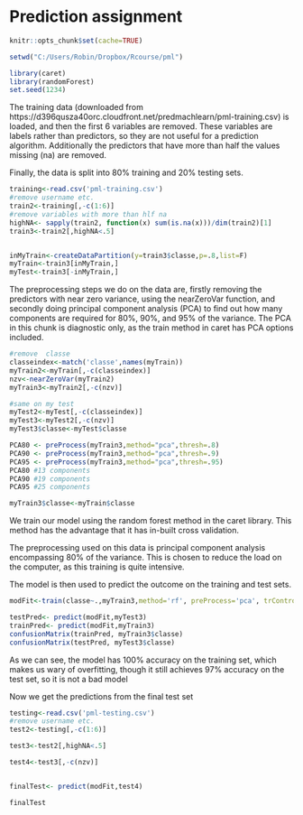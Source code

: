 Prediction assignment
========================================================

```r
knitr::opts_chunk$set(cache=TRUE)
```


```r
setwd("C:/Users/Robin/Dropbox/Rcourse/pml")
```

```r
library(caret)
library(randomForest)
set.seed(1234)
```


The training data (downloaded from https://d396qusza40orc.cloudfront.net/predmachlearn/pml-training.csv) is loaded, and then the first 6 variables are removed. These variables are labels rather than predictors, so they are not useful for a prediction algorithm. Additionally the predictors that have more than half the values missing (na) are removed.

Finally, the data is split into 80% training and 20% testing sets.


```r

training<-read.csv('pml-training.csv')
#remove username etc.
train2<-training[,-c(1:6)]
#remove variables with more than hlf na
highNA<- sapply(train2, function(x) sum(is.na(x)))/dim(train2)[1]
train3<-train2[,highNA<.5]


inMyTrain<-createDataPartition(y=train3$classe,p=.8,list=F)
myTrain<-train3[inMyTrain,]
myTest<-train3[-inMyTrain,]

```

The preprocessing steps we do on the data are, firstly removing the predictors with near zero variance, using the nearZeroVar function, and secondly doing principal component analysis (PCA) to find out how many components are required for 80%, 90%, and 95% of the variance. The PCA in this chunk is diagnostic only, as the train method in caret has PCA options included.

```r
#remove  classe
classeindex<-match('classe',names(myTrain))
myTrain2<-myTrain[,-c(classeindex)]
nzv<-nearZeroVar(myTrain2)
myTrain3<-myTrain2[,-c(nzv)]

#same on my test
myTest2<-myTest[,-c(classeindex)]
myTest3<-myTest2[,-c(nzv)]
myTest3$classe<-myTest$classe

PCA80 <- preProcess(myTrain3,method="pca",thresh=.8)
PCA90 <- preProcess(myTrain3,method="pca",thresh=.9)
PCA95 <- preProcess(myTrain3,method="pca",thresh=.95) 
PCA80 #13 components
PCA90 #19 components
PCA95 #25 components

myTrain3$classe<-myTrain$classe
```

We train our model using the random forest method in the caret library. This method has the advantage that it has in-built cross validation.

The preprocessing used on this data is principal component analysis encompassing 80% of the variance. This is chosen to reduce the load on the computer, as this training is quite intensive.

The model is then used to predict the outcome on the training and test sets.


```r

modFit<-train(classe~.,myTrain3,method='rf', preProcess='pca', trControl = trainControl(preProcOptions = list(thresh = 0.8 ) ) )

testPred<- predict(modFit,myTest3)
trainPred<- predict(modFit,myTrain3)
confusionMatrix(trainPred, myTrain3$classe)
confusionMatrix(testPred, myTest3$classe)
```

As we can see, the model has 100% accuracy on the training set, which makes us wary of overfitting, though it still achieves 97% accuracy on the test set, so it is not a bad model


Now we get the predictions from the final test set

```r

testing<-read.csv('pml-testing.csv')
#remove username etc.
test2<-testing[,-c(1:6)]

test3<-test2[,highNA<.5]

test4<-test3[,-c(nzv)]


finalTest<- predict(modFit,test4)

finalTest


```